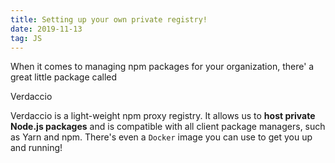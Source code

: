 ```yaml
---
title: Setting up your own private registry!
date: 2019-11-13
tag: JS
---
```


When it comes to managing npm packages for your organization, there' a great
little package called

<TextLink href="https://github.com/verdaccio/verdaccio">Verdaccio</TextLink>

Verdaccio is a light-weight npm proxy registry. It allows us to **host private
Node.js packages** and is compatible with all client package managers, such as
Yarn and npm. There's even a `Docker` image you can use to get you up and
running!
